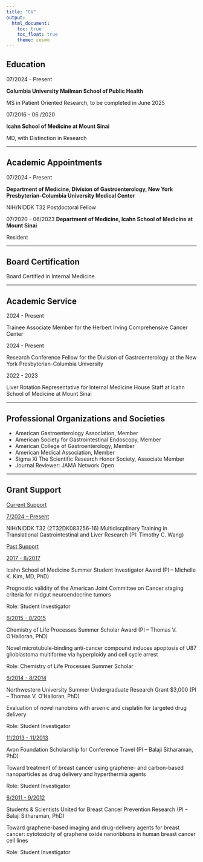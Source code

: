 ```yaml
---
title: "CV"
output: 
  html_document:
    toc: true
    toc_float: true
    theme: cosmo
---
```


## Education

07/2024 - Present 

**Columbia University Mailman School of Public Health** 

MS in Patient Oriented Research, to be completed in June 2025

07/2016 - 06 /2020

**Icahn School of Medicine at Mount Sinai**

MD, with Distinction in Research

---

## Academic Appointments
07/2024 - Present

**Department of Medicine, Division of Gastroenterology, New York Presbyterian-Columbia University Medical Center**

NIH/NIDDK T32 Postdoctoral Fellow


07/2020 - 06/2023
**Department of Medicine, Icahn School of Medicine at Mount Sinai**

Resident

---


## Board Certification

Board Certified in Internal Medicine

---

## Academic Service

2024 - Present

Trainee Associate Member for the Herbert Irving Comprehensive Cancer Center

2024 - Present

Research Conference Fellow for the Division of Gastroenterology at the New York Presbyterian-Columbia 
University

2022 - 2023

Liver Rotation Representative for Internal Medicine House Staff at Icahn School of Medicine at Mount	Sinai

---

## Professional Organizations and Societies

* American Gastroenterology Association, Member 
* American Society for Gastrointestinal Endoscopy, Member 
* American College of Gastroenterology, Member 
* American Medical Association, Member 
* Sigma Xi The Scientific Research Honor Society, Associate Member
* Journal Reviewer: JAMA Network Open

---

## Grant Support
<u>Current Support</u>

<u>7/2024 – Present</u>

NIH/NIDDK T32 (2T32DK083256-16) Multidiscplinary Training in Translational Gastrointestinal and Liver Research (PI: Timothy C. Wang)


<u>Past Support</u>

<u>2017 - 8/2017</u>

Icahn School of Medicine Summer Student Investigator Award (PI – Michelle K. Kim, MD, PhD)

Prognostic validity of the American Joint Committee on Cancer staging criteria for midgut neuroendocrine tumors

Role: Student Investigator

<u>6/2015 - 8/2015</u>

Chemistry of Life Processes Summer Scholar Award (PI – Thomas V. O’Halloran, PhD)

Novel microtubule-binding anti-cancer compound induces apoptosis of U87 glioblastoma multiforme via hyperploidy and cell cycle arrest

Role: Chemistry of Life Processes Summer Scholar

<u>6/2014 - 8/2014</u>

Northwestern University Summer Undergraduate Research Grant $3,000	(PI – Thomas V. O’Halloran, PhD)

Evaluation of novel nanobins with arsenic and cisplatin for targeted drug delivery

Role: Student Investigator


<u>11/2013 - 11/2013</u>

Avon Foundation Scholarship for Conference Travel (PI – Balaji Sitharaman, PhD)

Toward treatment of breast cancer using graphene- and carbon-based nanoparticles as drug delivery and hyperthermia agents

Role: Student Investigator

<u>6/2011 - 9/2012</u>

Students & Scientists United for Breast Cancer Prevention Research (PI – Balaji Sitharaman, PhD)

Toward graphene-based imaging and drug-delivery agents for breast cancer: cytotoxicity of graphene oxide nanoribbons in human breast cancer cell lines

Role: Student Investigator


